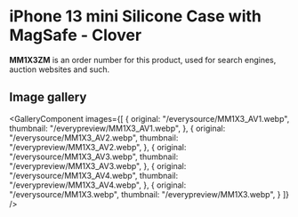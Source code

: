 
# iPhone 13 mini Silicone Case with MagSafe - Clover

<Callout type='info' emoji='👉🏻'>**MM1X3ZM** is an order number for this product, used for search engines, auction websites and such.</Callout>

## Image gallery

<GalleryComponent
    images={[
      {
        original: "/everysource/MM1X3_AV1.webp",
        thumbnail: "/everypreview/MM1X3_AV1.webp",
      },
      {
        original: "/everysource/MM1X3_AV2.webp",
        thumbnail: "/everypreview/MM1X3_AV2.webp",
      },
      {
        original: "/everysource/MM1X3_AV3.webp",
        thumbnail: "/everypreview/MM1X3_AV3.webp",
      },
      {
        original: "/everysource/MM1X3_AV4.webp",
        thumbnail: "/everypreview/MM1X3_AV4.webp",
      },
      {
        original: "/everysource/MM1X3.webp",
        thumbnail: "/everypreview/MM1X3.webp",
      }
    ]}
  />
